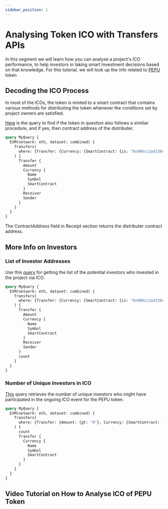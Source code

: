 ```yaml
---
sidebar_position: 1
---
```



# Analysing Token ICO with Transfers APIs

In this segment we will learn how you can analyse a project's ICO performance, to help investors in taking smart investment decisions based on that knowledge. For this tutorial, we will look up the info related to [PEPU](https://explorer.bitquery.io/ethereum/token/0x906cc2ad139eb6637e28605f908903c8adce566a) token

## Decoding the ICO Process

In most of the ICOs, the token is minted to a smart contract that contains various methods for distributing the token whenever the conditions set by project owners are satisfied.

[Here](https://ide.bitquery.io/Get-Minted-Address-of-the-ICO-Token) is the query to find if the token in question also follows a similiar procedure, and if yes, then contract address of the distributer. 

```graphql
query MyQuery {
  EVM(network: eth, dataset: combined) {
    Transfers(
      where: {Transfer: {Currency: {SmartContract: {is: "0x906cc2ad139eb6637e28605f908903c8adce566a"}}, Success: true, Sender: {is: "0x0000000000000000000000000000000000000000"}}}
    ) {
      Transfer {
        Amount
        Currency {
          Name
          Symbol
          SmartContract
        }
        Receiver
        Sender
      }
    }
  }
}

```
The ContractAddress field in Receipt section returns the distributer contract address.

## More Info on Investors

### List of Investor Addresses

Use this [query](https://ide.bitquery.io/Get-all-Holders-Address-of-the-ICO-Token_1) for getting the list of the potential investors who invested in the project via ICO.

```graphql
query MyQuery {
  EVM(network: eth, dataset: combined) {
    Transfers(
      where: {Transfer: {Currency: {SmartContract: {is: "0x906cc2ad139eb6637e28605f908903c8adce566a"}}, Success: true, Sender: {is: "0xf0163c18f8d3fc8d5b4ca15e07d0f9f75460335f"}}}
    ) {
      Transfer {
        Amount
        Currency {
          Name
          Symbol
          SmartContract
        }
        Receiver
        Sender
      }
      count
    }
  }
}

```

### Number of Unique Investors in ICO 

[This](https://ide.bitquery.io/Number-of-Purchasers-in-ICO#) query retrieves the number of unique investors who might have participated in the  ongoing ICO event for the PEPU token.

```graphql
query MyQuery {
  EVM(network: eth, dataset: combined) {
    Transfers(
      where: {Transfer: {Amount: {gt: "0"}, Currency: {SmartContract: {is: "0x906cc2ad139eb6637e28605f908903c8adce566a"}}, Sender: {is: "0xf0163c18f8d3fc8d5b4ca15e07d0f9f75460335f"}}}
    ) {
      count
      Transfer {
        Currency {
          Name
          Symbol
          SmartContract
        }
      }
    }
  }
}

```

## Video Tutorial on How to Analyse ICO of PEPU Token

<VideoPlayer url="https://youtu.be/cz6SaVawUm8" />